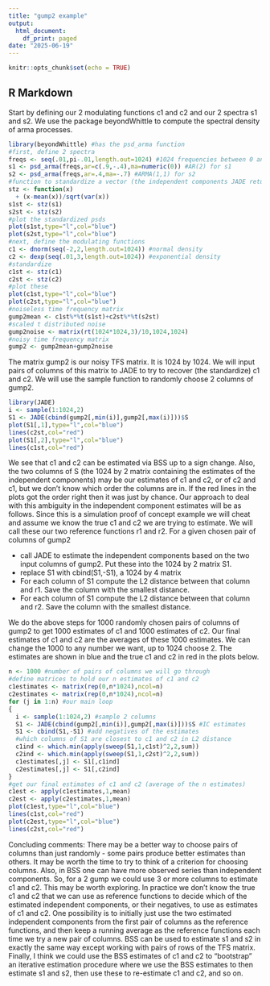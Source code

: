 ```yaml
---
title: "gump2 example"
output:
  html_document:
    df_print: paged
date: "2025-06-19"
---
```


```r
knitr::opts_chunk$set(echo = TRUE)
```

## R Markdown

Start by defining our 2 modulating functions c1 and c2 and our 2 spectra s1 and s2. We use the package beyondWhittle to compute the spectral density of arma processes.


```r
library(beyondWhittle) #has the psd_arma function
#first, define 2 spectra
freqs <- seq(.01,pi-.01,length.out=1024) #1024 frequencies between 0 and pi
s1 <- psd_arma(freqs,ar=c(.9,-.4),ma=numeric(0)) #AR(2) for s1
s2 <- psd_arma(freqs,ar=.4,ma=-.7) #ARMA(1,1) for s2
#function to standardize a vector (the independent components JADE returns are standardized)
stz <- function(x)
  + (x-mean(x))/sqrt(var(x))
s1st <- stz(s1)
s2st <- stz(s2)
#plot the standardized psds
plot(s1st,type="l",col="blue")
plot(s2st,type="l",col="blue")
#next, define the modulating functions
c1 <- dnorm(seq(-2,2,length.out=1024)) #normal density
c2 <- dexp(seq(.01,3,length.out=1024)) #exponential density
#standardize
c1st <- stz(c1)
c2st <- stz(c2)
#plot these
plot(c1st,type="l",col="blue")
plot(c2st,type="l",col="blue")
#noiseless time frequency matrix
gump2mean <- c1st%*%t(s1st)+c2st%*%t(s2st)
#scaled t distributed noise
gump2noise <- matrix(rt(1024*1024,3)/10,1024,1024)
#noisy time frequency matrix
gump2 <- gump2mean+gump2noise
```

The matrix gump2 is our noisy TFS matrix. It is 1024 by 1024. We will input pairs of columns of this matrix to JADE to try to recover (the standardize) c1 and c2. We will use the sample function to randomly choose 2 columns of gump2.

```r
library(JADE)
i <- sample(1:1024,2)
S1 <- JADE(cbind(gump2[,min(i)],gump2[,max(i)]))$S
plot(S1[,1],type="l",col="blue")
lines(c2st,col="red")
plot(S1[,2],type="l",col="blue")
lines(c1st,col="red")
```

We see that c1 and c2 can be estimated via BSS up to a sign change. Also, the two columns of S (the 1024 by 2 matrix containing the estimates of the independent components) may be our estimates of c1 and c2, or of c2 and c1, but we don't know which order the columns are in. If the red lines in the plots got the order right then it was just by chance. Our approach to deal with this ambiguity in the independent component estimates will be as follows. Since this is a simulation proof of concept example we will cheat and assume we know the true c1 and c2 we are trying to estimate. We will call these our two reference functions r1 and r2. For a given chosen pair of columns of gump2

* call JADE to estimate the independent components based on the two input columns of gump2. Put these into the 1024 by 2 matrix S1.
* replace S1 with cbind(S1,-S1), a 1024 by 4 matrix
* For each column of S1 compute the L2 distance between that column and r1. Save the column with the smallest distance.
* For each column of S1 compute the L2 distance between that column and r2. Save the column with the smallest distance.

We do the above steps for 1000 randomly chosen pairs of columns of gump2 to get 1000 estimates of c1 and 1000 estimates of c2. Our final estimates of c1 and c2 are the averages of these 1000 estimates. We can change the 1000 to any number we want, up to 1024 choose 2. The estimates are shown in blue and the true c1 and c2 in red in the plots below.

```r
n <- 1000 #number of pairs of columns we will go through
#define matrices to hold our n estimates of c1 and c2
c1estimates <- matrix(rep(0,n*1024),ncol=n)
c2estimates <- matrix(rep(0,n*1024),ncol=n)
for (j in 1:n) #our main loop
{
  i <- sample(1:1024,2) #sample 2 columns
  S1 <- JADE(cbind(gump2[,min(i)],gump2[,max(i)]))$S #IC estimates
  S1 <- cbind(S1,-S1) #add negatives of the estimates
  #which columns of S1 are closest to c1 and c2 in L2 distance
  c1ind <- which.min(apply(sweep(S1,1,c1st)^2,2,sum))
  c2ind <- which.min(apply(sweep(S1,1,c2st)^2,2,sum))
  c1estimates[,j] <- S1[,c1ind]
  c2estimates[,j] <- S1[,c2ind]
}
#get our final estimates of c1 and c2 (average of the n estimates)
c1est <- apply(c1estimates,1,mean)
c2est <- apply(c2estimates,1,mean)
plot(c1est,type="l",col="blue")
lines(c1st,col="red")
plot(c2est,type="l",col="blue")
lines(c2st,col="red")
```

Concluding comments: There may be a better way to choose pairs of columns than just randomly - some pairs produce better estimates than others. It may be worth the time to try to think of a criterion for choosing columns. Also, in BSS one can have more observed series than independent components. So, for a 2 gump we could use 3 or more columns to estimate c1 and c2. This may be worth exploring. In practice we don't know the true c1 and c2 that we can use as reference functions to decide which of the estimated independent components, or their negatives, to use as estimates of c1 and c2. One possibility is to initially just use the two estimated independent components from the first pair of columns as the reference functions, and then keep a running average as the reference functions each time we try a new pair of columns. BSS can be used to estimate s1 and s2 in exactly the same way except working with pairs of rows of the TFS matrix. Finally, I think we could use the BSS estimates of c1 and c2 to "bootstrap" an iterative estimation procedure where we use the BSS estimates to then estimate s1 and s2, then use these to re-estimate c1 and c2, and so on.
